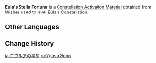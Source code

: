 {{Item Infobox
|id           = 001151
|image        = Item Stella Fortuna (5 Star).png
|type         = Constellation Activation Materials
|group        = Stella Fortuna
|quality      = 5
|description  = [[Eula]]'s Constellation Activation Material
|source1      = [[Wishes]]
}}
'''Eula's Stella Fortuna''' is a [[Constellation Activation Material]] obtained from [[Wishes]] used to level [[Eula]]'s [[Constellation]].

==Other Languages==
{{Other Languages
|en      = Eula's Stella Fortuna
|zhs     = 优菈的命星
|zhs_rm  = Yōulā de Mìngxīng
|zht     = 優菈的命星
|zht_rm  = Yōulā de Mìngxīng
|zh_tl   = Eula's {{Lex|Stella Fortuna|zh}}
|ja      = エウルアの星屑
|ja_rm   = Eurua no Hoshikuzu
|ja_tl   = Eula's {{Lex|Stella Fortuna|ja}}
|ko      = 유라의 운명의 별
|ko_rm   = Yura-ui Unmyeong-ui Byeol
|ko_tl   = Eula's {{Lex|Stella Fortuna|ko}}
|es      = Stella Fortuna de Eula
|es_tl   = Eula's Stella Fortuna
|fr      = Stella Fortuna d' Eula
|fr_tl   = Eula's Stella Fortuna
|ru      = <!--Удача Эола-->
|ru_tl   = <!--Eula's {{Lex|Stella Fortuna|ru}}-->
|th      = ดวงดาวแห่งชีวิตของ Eula
|th_rm   = Duangdao haeng Chiwit khong Eula
|th_tl   = Eula's {{Lex|Stella Fortuna|th}}
|vi      = Chòm Sao Của Eula
|vi_tl   = Eula's {{Lex|Stella Fortuna|vi}}
|de      = Stella Fortuna von Eula
|de_tl   = Eula's Stella Fortuna
|id      = Eula's Stella Fortuna
|pt      = <!--Constelação de Eula/Stella Fortuna de Eula-->
|pt_tl   = <!--Eula's Stella Fortuna-->
|tr      = <!--Eula' Yaşam Yıldızı-->
|tr_tl   = <!--Eula's Stella Fortuna-->
|it      = Stella Fortuna di Eula
|it_tl   = Eula's Stella Fortuna
}}

==Change History==
{{Change History|1.5}}

[[ja:エウルアの星屑]]
[[ru:Удача Эолы]]